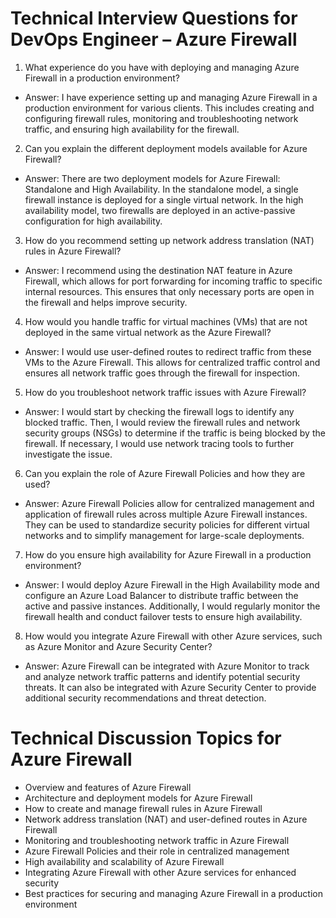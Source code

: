 

# Technical Interview Questions for DevOps Engineer – Azure Firewall

1. What experience do you have with deploying and managing Azure Firewall in a production environment?
- Answer: I have experience setting up and managing Azure Firewall in a production environment for various clients. This includes creating and configuring firewall rules, monitoring and troubleshooting network traffic, and ensuring high availability for the firewall.

2. Can you explain the different deployment models available for Azure Firewall?
- Answer: There are two deployment models for Azure Firewall: Standalone and High Availability. In the standalone model, a single firewall instance is deployed for a single virtual network. In the high availability model, two firewalls are deployed in an active-passive configuration for high availability.

3. How do you recommend setting up network address translation (NAT) rules in Azure Firewall?
- Answer: I recommend using the destination NAT feature in Azure Firewall, which allows for port forwarding for incoming traffic to specific internal resources. This ensures that only necessary ports are open in the firewall and helps improve security.

4. How would you handle traffic for virtual machines (VMs) that are not deployed in the same virtual network as the Azure Firewall?
- Answer: I would use user-defined routes to redirect traffic from these VMs to the Azure Firewall. This allows for centralized traffic control and ensures all network traffic goes through the firewall for inspection.

5. How do you troubleshoot network traffic issues with Azure Firewall?
- Answer: I would start by checking the firewall logs to identify any blocked traffic. Then, I would review the firewall rules and network security groups (NSGs) to determine if the traffic is being blocked by the firewall. If necessary, I would use network tracing tools to further investigate the issue.

6. Can you explain the role of Azure Firewall Policies and how they are used?
- Answer: Azure Firewall Policies allow for centralized management and application of firewall rules across multiple Azure Firewall instances. They can be used to standardize security policies for different virtual networks and to simplify management for large-scale deployments.

7. How do you ensure high availability for Azure Firewall in a production environment?
- Answer: I would deploy Azure Firewall in the High Availability mode and configure an Azure Load Balancer to distribute traffic between the active and passive instances. Additionally, I would regularly monitor the firewall health and conduct failover tests to ensure high availability.

8. How would you integrate Azure Firewall with other Azure services, such as Azure Monitor and Azure Security Center?
- Answer: Azure Firewall can be integrated with Azure Monitor to track and analyze network traffic patterns and identify potential security threats. It can also be integrated with Azure Security Center to provide additional security recommendations and threat detection.

# Technical Discussion Topics for Azure Firewall

- Overview and features of Azure Firewall
- Architecture and deployment models for Azure Firewall
- How to create and manage firewall rules in Azure Firewall
- Network address translation (NAT) and user-defined routes in Azure Firewall
- Monitoring and troubleshooting network traffic in Azure Firewall
- Azure Firewall Policies and their role in centralized management
- High availability and scalability of Azure Firewall
- Integrating Azure Firewall with other Azure services for enhanced security
- Best practices for securing and managing Azure Firewall in a production environment